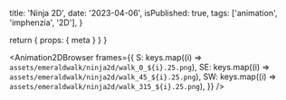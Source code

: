 
  title: 'Ninja 2D',
  date: '2023-04-06',
  isPublished: true,
  tags: ['animation', 'imphenzia', '2D'],
}

  return { props: { meta } }
}


<Animation2DBrowser
  frames={{
    S: keys.map((i) => `assets/emeraldwalk/ninja2d/walk_0_${i}.25.png`),
    SE: keys.map((i) => `assets/emeraldwalk/ninja2d/walk_45_${i}.25.png`),
    SW: keys.map((i) => `assets/emeraldwalk/ninja2d/walk_315_${i}.25.png`),
  }}
/>
